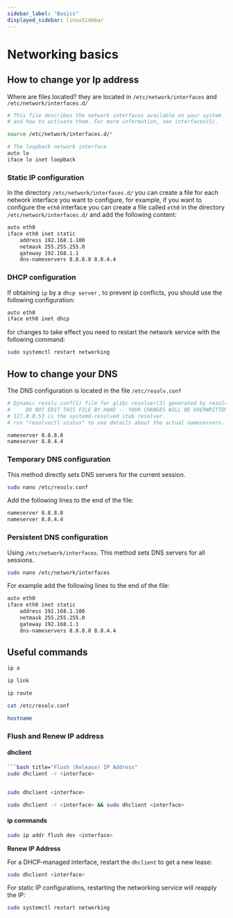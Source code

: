 ```yaml
---
sidebar_label: "Basics"
displayed_sidebar: linuxSidebar
---
```


# Networking basics

## How to change yor Ip address

Where are files located? they are located in `/etc/network/interfaces` and `/etc/network/interfaces.d/`

```bash title="/etc/network/interfaces"
# This file describes the network interfaces available on your system
# and how to activate them. For more information, see interfaces(5).

source /etc/network/interfaces.d/*

# The loopback network interface
auto lo
iface lo inet loopback
```

### Static IP configuration

In the directory `/etc/network/interfaces.d/` you can create a file for each network interface you want to configure, for example, if you want to configure the `eth0` interface you can create a file called `eth0` in the directory `/etc/network/interfaces.d/` and add the following content:

```bash title="/etc/network/interfaces.d/eth0"
auto eth0
iface eth0 inet static
    address 192.168.1.100
    netmask 255.255.255.0
    gateway 192.168.1.1
    dns-nameservers 8.8.8.8 8.8.4.4
```

### DHCP configuration

If obtaining `ip` by a `dhcp server` , to prevent ip conflicts, you should use the following configuration:

```bash title="/etc/network/interfaces.d/eth0"
auto eth0
iface eth0 inet dhcp
```

for changes to take effect you need to restart the network service with the following command:

```bash
sudo systemctl restart networking
```

## How to change your DNS

The DNS configuration is located in the file
`/etc/resolv.conf`

```bash title="/etc/resolv.conf"
# Dynamic resolv.conf(5) file for glibc resolver(3) generated by resolvconf(8)
#     DO NOT EDIT THIS FILE BY HAND -- YOUR CHANGES WILL BE OVERWRITTEN
# 127.0.0.53 is the systemd-resolved stub resolver.
# run "resolvectl status" to see details about the actual nameservers.

nameserver 8.8.8.8
nameserver 8.8.4.4
```

### Temporary DNS configuration

This method directly sets DNS servers for the current session.

```bash title="Set DNS servers for the current session"
sudo nano /etc/resolv.conf
```

Add the following lines to the end of the file:

```bash title="/etc/resolv.conf"
nameserver 8.8.8.8
nameserver 8.8.4.4
```

### Persistent DNS configuration

Using `/etc/network/interfaces`.
This method sets DNS servers for all sessions.

```bash title=""
sudo nano /etc/network/interfaces
```

For example add the following lines to the end of the file:

```bash title="/etc/network/interfaces"
auto eth0
iface eth0 inet static
    address 192.168.1.100
    netmask 255.255.255.0
    gateway 192.168.1.1
    dns-nameservers 8.8.8.8 8.8.4.4
```

## Useful commands

```bash title="show network interfaces"
ip a
```

```bash title="check interface status"
ip link
```

```bash title="show routing table"
ip route
```

```bash title="show dns configuration"
cat /etc/resolv.conf
```

```bash title="show hostname"
hostname
```

### Flush and Renew IP address

#### dhclient

````bash title="Show IP Address"
```bash title="Flush (Release) IP Address"
sudo dhclient -r <interface>
````

```bash title="Renew IP Address"

sudo dhclient <interface>

```

```bash title="Flush and renew"
sudo dhclient -r <interface> && sudo dhclient <interface>
```

#### ip commands

```bash title="Flush (Release) IP Address"
sudo ip addr flush dev <interface>
```

**Renew IP Address**

For a DHCP-managed interface, restart the `dhclient` to get a new lease:

```bash title="Renew IP Address"
sudo dhclient <interface>

```

For static IP configurations, restarting the networking service will reapply the IP:

```bash title="Flush and renew"
sudo systemctl restart networking
```
